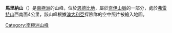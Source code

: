 {{coord|68|10|S|49|3|E|source:GNIS|display=title}}

'''馬里納山'''（{{lang-en|Mount Marriner}}）是[[南極洲|南極洲]]的山峰，位於[[恩德比地|恩德比地]]，屬於[[奈伊山脈|奈伊山脈]]的一部分，處於[[弗雷特山|弗雷特山]]西南面4公里，該山峰根據[[澳大利亞|澳大利亞]]探險隊的空中照片被繪入地圖。

{{Antarctica-geo-stub}}
[[Category:南極洲山峰|Category:南極洲山峰]]
